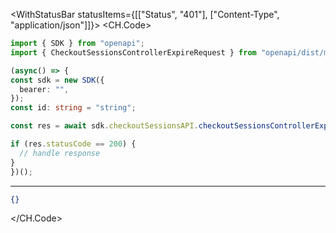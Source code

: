 

<WithStatusBar statusItems={[["Status", "401"], ["Content-Type", "application/json"]]}>
  <CH.Code>
  ```typescript CheckoutSessionsControllerExpire.ts
  import { SDK } from "openapi";
import { CheckoutSessionsControllerExpireRequest } from "openapi/dist/models/operations";

(async() => {
  const sdk = new SDK({
    bearer: "",
  });
const id: string = "string";

  const res = await sdk.checkoutSessionsAPI.checkoutSessionsControllerExpire(id);

  if (res.statusCode == 200) {
    // handle response
  }
})();
  ```
  ---

  ```json Example Response
  {}
  ```
  </CH.Code>
</WithStatusBar>
